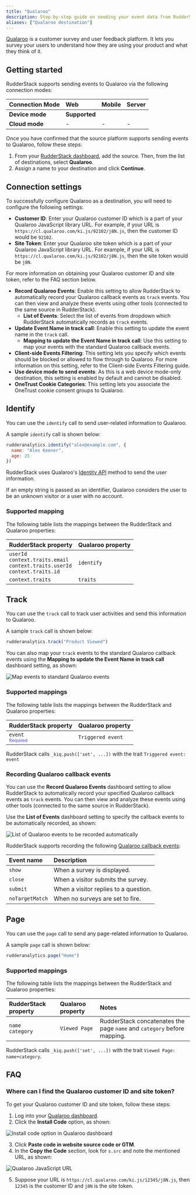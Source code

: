 ```yaml
---
title: "Qualaroo"
description: Step-by-step guide on sending your event data from RudderStack to Qualaroo.
aliases: ["Qualaroo destination"]
---
```


[Qualaroo](https://qualaroo.com/) is a customer survey and user feedback platform. It lets you survey your users to understand how they are using your product and what they think of it.

## Getting started

RudderStack supports sending events to Qualaroo via the following <Link to="/destinations/rudderstack-connection-modes/">connection modes</Link>:

| **Connection Mode** | **Web**       | **Mobile**    | **Server**    |
| :------------------ | :------------ | :------------ | :------------ |
| **Device mode**     |        **Supported**       |               |               |
| **Cloud mode**      |        -       |  -   |   -            |

Once you have confirmed that the source platform supports sending events to Qualaroo, follow these steps:

1. From your [RudderStack dashboard](https://app.rudderstack.com/), add the source. Then, from the list of destinations, select **Qualaroo**.
2. Assign a name to your destination and click **Continue**.

## Connection settings

To successfully configure Qualaroo as a destination, you will need to configure the following settings:

- **Customer ID**: Enter your Qualaroo customer ID which is a part of your Qualaroo JavaScript library URL. For example, if your URL is `https://cl.qualaroo.com/ki.js/92102/j8N.js`, then the customer ID would be `92102`.
- **Site Token**: Enter your Qualaroo site token which is a part of your Qualaroo JavaScript library URL. For example, if your URL is `https://cl.qualaroo.com/ki.js/92102/j8N.js`, then the site token would be `j8N`.

<div class="infoBlock">
For more information on obtaining your Qualaroo customer ID and site token, refer to the <Link to="#faq">FAQ</Link> section below.
</div>

- **Record Qualaroo Events**: Enable this setting to allow RudderStack to automatically record your Qualaroo callback events as `track` events. You can then view and analyze these events using other tools (connected to the same source in RudderStack). 
  - **List of Events**: Select the list of events from dropdown which RudderStack automatically records as `track` events.
- **Update Event Name in track call**: Enable this setting to update the event name in the `track` call.
  - **Mapping to update the Event Name in track call**: Use this setting to map your events with the standard Qualaroo callback events.
- **Client-side Events Filtering**: This setting lets you specify which events should be blocked or allowed to flow through to Qualaroo. For more information on this setting, refer to the <Link to="/sources/sdks/event-filtering/">Client-side Events Filtering</Link> guide.
- **Use device mode to send events**: As this is a <Link to="https://www.rudderstack.com/docs/destinations/rudderstack-connection-modes/#device-mode">web device mode</Link>-only destination, this setting is enabled by default and cannot be disabled.
- **OneTrust Cookie Categories**: This setting lets you associate the <Link to="/sources/sdks/rudderstack-javascript-sdk/consent-managers/onetrust/">OneTrust</Link> cookie consent groups to Qualaroo.

## Identify

You can use the <Link to="/event-spec/standard-events/identify/">`identify`</Link> call to send user-related information to Qualaroo.

A sample `identify` call is shown below:

```javascript
rudderanalytics.identify("alex@example.com", {
  name: "Alex Keener",
  age: 25
})
```

RudderStack uses Qualaroo's [Identity API](https://help.qualaroo.com/hc/en-us/articles/201956628-Using-the-Identity-API-call) method to send the user information.

<div class="infoBlock">
If an empty string is passed as an identifier, Qualaroo considers the user to be an unknown visitor or a user with no account.
</div>

### Supported mapping

The following table lists the mappings between the RudderStack and Qualaroo properties:

| RudderStack property | Qualaroo property  |
|:---------------------|:-------------|
| `userId` <br/> `context.traits.email` <br/> `context.traits.userId` <br /> `context.traits.id` | `identify` | 
| `context.traits` | `traits` |

## Track

You can use the <Link to="/event-spec/standard-events/track/">`track`</Link> call to track user activities and send this information to Qualaroo.

A sample `track` call is shown below:

```javascript
rudderanalytics.track("Product Viewed")
```

You can also map your `track` events to the standard Qualaroo callback events using the **Mapping to update the Event Name in track call** dashboard setting, as shown:

<img src="../../assets/event-stream-destinations/qualaroo-update-event-name.png" alt="Map events to standard Qualaroo events"/>

### Supported mappings

The following table lists the mappings between the RudderStack and Qualaroo properties:

| RudderStack property | Qualaroo property |
|:---------------------|:-------------|
| `event` <br /><span style="color: #4D4DFF;font-size:12px;">Required</span> | `Triggered event` |

<div class="infoBlock">
RudderStack calls <code class="inline-code">_kiq.push(['set', ...])</code> with the trait <code class="inline-code">Triggered event: event</code> 
</div>

### Recording Qualaroo callback events

You can use the **Record Qualaroo Events** dashboard setting to allow RudderStack to automatically record your specified Qualaroo callback events as `track` events. You can then view and analyze these events using other tools (connected to the same source in RudderStack). 

Use the **List of Events** dashboard setting to specify the callback events to be automatically recorded, as shown:

<img src="../../assets/event-stream-destinations/qualaroo-event-list.png" alt="List of Qualaroo events to be recorded automatically"/>

RudderStack supports recording the following [Qualaroo callback events](https://help.qualaroo.com/hc/en-us/articles/201447336-Using-Event-Handler-Callbacks):

| Event name | Description |
| :-----| :-----| 
| `show` | When a survey is displayed. |
| `close` | When a visitor submits the survey. |
| `submit` | When a visitor replies to a question. |
| `noTargetMatch` | When no surveys are set to fire. |

## Page

You can use the <Link to="/event-spec/standard-events/page/">`page`</Link> call to send any page-related information to Qualaroo.

A sample `page` call is shown below:

```javascript
rudderanalytics.page("Home")
```

### Supported mappings

The following table lists the mappings between the RudderStack and Qualaroo properties:

| RudderStack property | Qualaroo property | Notes |
|:---------------------|:-------------| :-----| 
| `name` <br /> `category` | `Viewed Page` | RudderStack concatenates the page `name` and `category` before mapping. |

<div class="infoBlock">
RudderStack calls <code class="inline-code">_kiq.push(['set', ...])</code> with the trait <code class="inline-code">Viewed Page: name+category</code>.
</div>

## FAQ

### Where can I find the Qualaroo customer ID and site token?

To get your Qualaroo customer ID and site token, follow these steps:

1. Log into your [Qualaroo dashboard](https://app.qualaroo.com/dashboard).
2. Click the **Install Code** option, as shown:

<img src="../../assets/event-stream-destinations/qualaroo-install-code.png" alt="Install code option in Qualaroo dashboard"/>

3. Click **Paste code in website source code or GTM**.
4. In the **Copy the Code** section, look for `s.src` and note the mentioned URL, as shown:

<img src="../../assets/event-stream-destinations/qualaroo-js-url.png" alt="Qualaroo JavaScript URL"/>

5. Suppose your URL is `https://cl.qualaroo.com/ki.js/12345/j8N.js`, then `12345` is the customer ID and `j8N` is the site token.
